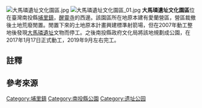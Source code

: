 [[File:大馬璘遺址文化園區.jpg|thumb]]
[[File:大馬璘遺址文化園區_01.jpg|thumb]]
'''大馬璘遺址文化園區'''位在臺灣南投縣[[埔里鎮|埔里鎮]]，[[醒靈寺|醒靈寺]]的西邊。該園區所在地原本建有愛蘭營區，營區裁撤後土地荒廢閒置{{r|佟}}。閒置下來的土地原本計畫興建標準射箭場，但在2007年動工整地後發現[[大馬璘遺址|大馬璘遺址]]文物而停工{{NoteTag|2008年1月9日，埔里的文史工作者簡史朗向南投縣文化局通報，之後在該年2月15日南投縣文化局會勘後，確認該地區屬於大馬璘遺址的一部份而緊急停止興建工程{{r|報告|page=1}}。}}{{r|佟}}。之後南投縣政府文化局將該地規劃成公園，在2017年1月17日正式動工{{r|佟}}，2019年9月左右完工{{r|陳}}{{r|張}}。

== 註釋 ==
{{NoteFoot}}

== 參考來源 ==
{{reflist|refs=
<ref name="佟">{{cite news |url=https://news.ltn.com.tw/news/local/paper/1072128 |author=佟振國 |title=〈閒置10年 愛蘭營區蓋大馬璘文化遺址公園〉 |publisher=《自由時報》 |date=2017-01-18 |accessdate=2021-03-24 |archive-date=2021-06-04 |archive-url=https://web.archive.org/web/20210604062615/https://news.ltn.com.tw/news/local/paper/1072128 |dead-url=no }}</ref>
<ref name="陳">{{cite news |url=https://news.ltn.com.tw/news/life/paper/1317898 |author=陳鳳麗 |title=〈埔里大馬璘遺址園區開放 「愁」錢維護〉 |publisher=《自由時報》 |date=2019-09-15 |accessdate=2021-03-24 |archive-date=2021-06-04 |archive-url=https://web.archive.org/web/20210604062639/https://news.ltn.com.tw/news/life/paper/1317898 |dead-url=no }}</ref>
<ref name="張">{{cite news |url=https://news.ltn.com.tw/news/life/breakingnews/2956923 |author=張協昇 |title=〈大馬璘遺址文化園區開放參觀 一窺史前台灣先民大型聚落〉 |publisher=《自由時報》 |date=2019-10-25 |accessdate=2021-03-24 |archive-date=2021-06-04 |archive-url=https://web.archive.org/web/20210604062624/https://news.ltn.com.tw/news/life/breakingnews/2956923 |dead-url=no }}</ref>
<ref name="報告">{{cite book |url=https://data.boch.gov.tw/old_upload/_upload/Assets_advanced/case_essay_file/43182/file/a01cafe4-ef70-4d31-8b72-9e82b0f3c3a2.pdf |author=國立暨南國際大學人類學研究所 |title=《大馬璘遺址射箭中心開發基地範圍內考古探坑發掘研究計畫成果報告書》 |publisher= |date=2009-08-15 |access-date=2021-03-27 |archive-date=2020-05-06 |archive-url=https://web.archive.org/web/20200506194927/https://data.boch.gov.tw/old_upload/_upload/Assets_advanced/case_essay_file/43182/file/a01cafe4-ef70-4d31-8b72-9e82b0f3c3a2.pdf |dead-url=yes }}</ref>
}}

[[Category:埔里鎮|Category:埔里鎮]]
[[Category:南投縣公園|Category:南投縣公園]]
[[Category:遗址公园|Category:遗址公园]]